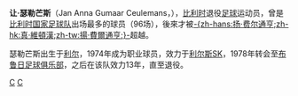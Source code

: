 {{expand|time=2018-06-11T13:32:51+00:00}}
{{Football player infobox
| image = Jan Ceulemans.jpg
| image_size = 200
| playername = Jan Ceulemans
| fullname = -{zh-hans:让·瑟勒芒斯;zh-hk:真·古利文斯;zh-tw:讓·瑟勒芒斯;}-
| dateofbirth = 1957年2月28日
| cityofbirth = [[利尔|利尔]]
| currentclub = 已退役
| clubcrest = 
| clubnumber = 
| position = 前鋒
| youthyears = 
| youthclubs = 
| years = 1974-1978<br />1978-1991<br />
| clubs = [[利爾斯SK|利爾斯SK]]<br />[[布魯日|布魯日]]<br />
| caps(goals) =110 (39)<br />407 (191)<br />
| nationalyears =1977-1991
| nationalteam = [[比利时國家足球隊|比利时]]
| nationalcaps(goals) =96 (23)
}}
'''让·瑟勒芒斯'''（Jan Anna Gumaar Ceulemans，{{bd|1957年|2月28日|||C}}），[[比利时|比利时]]退役[[足球|足球]]运动员，曾是[[比利时国家足球队|比利时国家足球队]]出场最多的球员（96场），後來才被[[扬·费尔通亨|-{zh-hans:扬·费尔通亨;zh-hk:真·維頓漢;zh-tw:揚·費爾通亨;}-]]超越。

瑟勒芒斯出生于[[利尔|利尔]]，1974年成为职业球员，效力于[[利尔斯SK|利尔斯SK]]，1978年转会至[[布鲁日足球俱乐部|布鲁日足球俱乐部]]，之后在该队效力13年，直至退役。
{{FIFA 100}}
[[Category:比利时足球运动员|C]]
[[Category:FIFA_100|C]]
